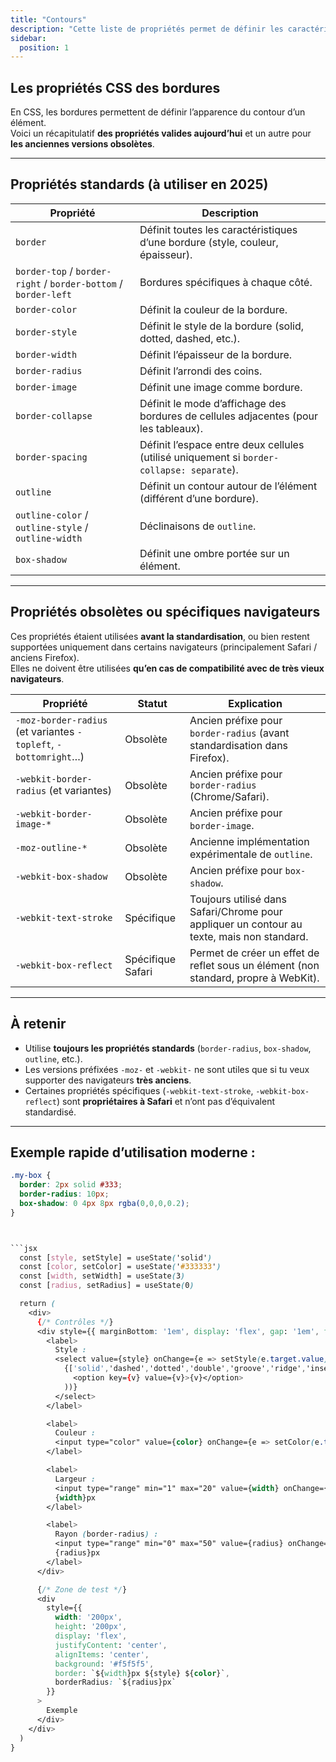 ```yaml
---
title: "Contours"
description: "Cette liste de propriétés permet de définir les caractéristiques des bordures de l'élément."
sidebar:
  position: 1
---
```


## Les propriétés CSS des bordures

En CSS, les bordures permettent de définir l’apparence du contour d’un élément.  
Voici un récapitulatif **des propriétés valides aujourd’hui** et un autre pour **les anciennes versions obsolètes**.

---

## Propriétés standards (à utiliser en 2025)

| Propriété | Description |
| --- | --- |
| `border` | Définit toutes les caractéristiques d’une bordure (style, couleur, épaisseur). |
| `border-top` / `border-right` / `border-bottom` / `border-left` | Bordures spécifiques à chaque côté. |
| `border-color` | Définit la couleur de la bordure. |
| `border-style` | Définit le style de la bordure (solid, dotted, dashed, etc.). |
| `border-width` | Définit l’épaisseur de la bordure. |
| `border-radius` | Définit l’arrondi des coins. |
| `border-image` | Définit une image comme bordure. |
| `border-collapse` | Définit le mode d’affichage des bordures de cellules adjacentes (pour les tableaux). |
| `border-spacing` | Définit l’espace entre deux cellules (utilisé uniquement si `border-collapse: separate`). |
| `outline` | Définit un contour autour de l’élément (différent d’une bordure). |
| `outline-color` / `outline-style` / `outline-width` | Déclinaisons de `outline`. |
| `box-shadow` | Définit une ombre portée sur un élément. |

---

## Propriétés obsolètes ou spécifiques navigateurs

Ces propriétés étaient utilisées **avant la standardisation**, ou bien restent supportées uniquement dans certains navigateurs (principalement Safari / anciens Firefox).  
Elles ne doivent être utilisées **qu’en cas de compatibilité avec de très vieux navigateurs**.

| Propriété | Statut | Explication |
| --- | --- | --- |
| `-moz-border-radius` (et variantes `-topleft`, `-bottomright`…) | Obsolète | Ancien préfixe pour `border-radius` (avant standardisation dans Firefox). |
| `-webkit-border-radius` (et variantes) | Obsolète | Ancien préfixe pour `border-radius` (Chrome/Safari). |
| `-webkit-border-image-*` | Obsolète | Ancien préfixe pour `border-image`. |
| `-moz-outline-*` | Obsolète | Ancienne implémentation expérimentale de `outline`. |
| `-webkit-box-shadow` | Obsolète | Ancien préfixe pour `box-shadow`. |
| `-webkit-text-stroke` | Spécifique | Toujours utilisé dans Safari/Chrome pour appliquer un contour au texte, mais non standard. |
| `-webkit-box-reflect` | Spécifique Safari | Permet de créer un effet de reflet sous un élément (non standard, propre à WebKit). |

---

## À retenir

- Utilise **toujours les propriétés standards** (`border-radius`, `box-shadow`, `outline`, etc.).  
- Les versions préfixées `-moz-` et `-webkit-` ne sont utiles que si tu veux supporter des navigateurs **très anciens**.  
- Certaines propriétés spécifiques (`-webkit-text-stroke`, `-webkit-box-reflect`) sont **propriétaires à Safari** et n’ont pas d’équivalent standardisé.

---

## Exemple rapide d’utilisation moderne :

```css
.my-box {
  border: 2px solid #333;
  border-radius: 10px;
  box-shadow: 0 4px 8px rgba(0,0,0,0.2);
}



```jsx
  const [style, setStyle] = useState('solid')
  const [color, setColor] = useState('#333333')
  const [width, setWidth] = useState(3)
  const [radius, setRadius] = useState(0)

  return (
    <div>
      {/* Contrôles */}
      <div style={{ marginBottom: '1em', display: 'flex', gap: '1em', flexWrap:'wrap' }}>
        <label>
          Style :
          <select value={style} onChange={e => setStyle(e.target.value)}>
            {['solid','dashed','dotted','double','groove','ridge','inset','outset','none','hidden'].map(v => (
              <option key={v} value={v}>{v}</option>
            ))}
          </select>
        </label>

        <label>
          Couleur :
          <input type="color" value={color} onChange={e => setColor(e.target.value)} />
        </label>

        <label>
          Largeur :
          <input type="range" min="1" max="20" value={width} onChange={e => setWidth(e.target.value)} />
          {width}px
        </label>

        <label>
          Rayon (border-radius) :
          <input type="range" min="0" max="50" value={radius} onChange={e => setRadius(e.target.value)} />
          {radius}px
        </label>
      </div>

      {/* Zone de test */}
      <div
        style={{
          width: '200px',
          height: '200px',
          display: 'flex',
          justifyContent: 'center',
          alignItems: 'center',
          background: '#f5f5f5',
          border: `${width}px ${style} ${color}`,
          borderRadius: `${radius}px`
        }}
      >
        Exemple
      </div>
    </div>
  )
}
````
</BorderDemo>